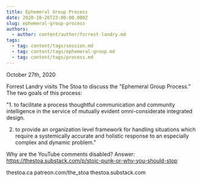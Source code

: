 ```yaml
---
title: Ephemeral Group Process
date: 2020-10-26T23:00:00.000Z
slug: ephemeral-group-process
authors:
  - author: content/author/forrest-landry.md
tags:
  - tag: content/tags/session.md
  - tag: content/tags/ephemeral-group.md
  - tag: content/tags/process.md
---
```


October 27th, 2020

Forrest Landry visits The Stoa to discuss the "Ephemeral Group Process.” The two goals of this process:

"1. to facilitate a process thoughtful communication and community intelligence in the service of mutually evident omni-considerate integrated design.

2. to provide an organization level framework for handling situations which require a systemically accurate and holistic response to an especially complex and dynamic problem."

Why are the YouTube comments disabled? Answer: https://thestoa.substack.com/p/stoic-punk-or-why-you-should-stop

thestoa.ca
patreon.com/the_stoa
thestoa.substack.com
